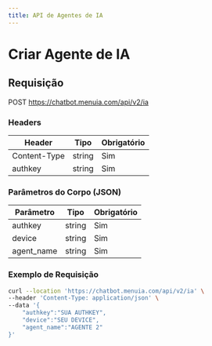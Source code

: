 ```yaml
---
title: API de Agentes de IA
---
```


# Criar Agente de IA

## Requisição
POST https://chatbot.menuia.com/api/v2/ia

### Headers

| Header | Tipo | Obrigatório |
|--------|------|------------|
| Content-Type | string | Sim |
| authkey | string | Sim |

### Parâmetros do Corpo (JSON)

| Parâmetro | Tipo | Obrigatório |
|-----------|------|------------|
| authkey | string | Sim |
| device | string | Sim |
| agent_name | string | Sim |

### Exemplo de Requisição

```bash
curl --location 'https://chatbot.menuia.com/api/v2/ia' \
--header 'Content-Type: application/json' \
--data '{
    "authkey":"SUA AUTHKEY",
    "device":"SEU DEVICE",
    "agent_name":"AGENTE 2"
}'
